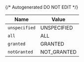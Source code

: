 {/* Autogenerated DO NOT EDIT  */}

| Name          | Value         |
| ------------- | ------------- |
| `unspecified` | UNSPECIFIED   |
| `all`         | ALL           |
| `granted`     | GRANTED       |
| `notGranted`  | NOT_GRANTED   |

